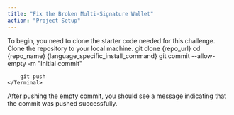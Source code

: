 ```yaml
---
title: "Fix the Broken Multi-Signature Wallet"
action: "Project Setup"
---
```


<ContentBox title="Project Setup" description="To begin, you need to clone the starter code needed for this challenge. Clone the repository to your local machine.">
 To begin, you need to clone the starter code needed for this challenge. Clone the repository to your local machine.

<Step step="1" title="Clone the Repository">
    <Terminal repo_name="repo_name" repo_url="repo_url" language_specific_install_command="" >
        git clone {repo_url}
    </Terminal>
</Step>

<Step step="2" title="Install Dependencies">
    <Terminal repo_name="repo_name" repo_url="" language_specific_install_command="">
        cd {repo_name}
        {language_specific_install_command}
    </Terminal>
</Step>

<Step step="3" title="Push an empty commit">
    <Terminal repo_name="repo_name" repo_url="" language_specific_install_command="">
        git commit --allow-empty -m "Initial commit"

        git push
    </Terminal>
</Step>

<Text>
    After pushing the empty commit, you should see a message indicating that the commit was pushed successfully.
</Text>

</ContentBox>
